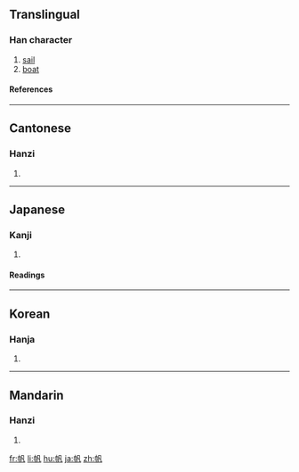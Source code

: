 ==Translingual==
===Han character===
{{Han char|rn=50|rad=巾|as=03|sn=6|four=4721<sub>0</sub>|canj=中月竹弓戈 (LBHNI)}}
# [[sail]]
# [[boat]]
====References====
{{Han ref|kx=0328.140|dkj=08787|dj=0634.080|hdz=10730.130|uh=5E06|ud=24070|bh=A67C|bd=42620}}
----
==Cantonese==
===Hanzi===
{{yue-hanzi|jyut=|y=faan4}}
# {{defn|Cantonese}}
----
==Japanese==
===Kanji===
{{ja-kanji|grade=c|rs=巾03}}
# {{defn|Japanese}} 
====Readings====
{{ja-readings|on=[[はん]] (han)|kun=[[ほ]] (ho)}}
----
==Korean==
===Hanja===
{{ko-hanja|hangeul=범|rv=beom|mr=pŏm}}
# {{defn|Korean}}
----
==Mandarin==
===Hanzi===
{{cmn-hanzi|pin=[[fān]] ([[fan1]]), [[nú]] ([[nu2]])|wg=fan<sup>1</sup>, nu<sup>2</sup>}}
# {{defn|Mandarin}}

[[fr:帆]]
[[li:帆]]
[[hu:帆]]
[[ja:帆]]
[[zh:帆]]